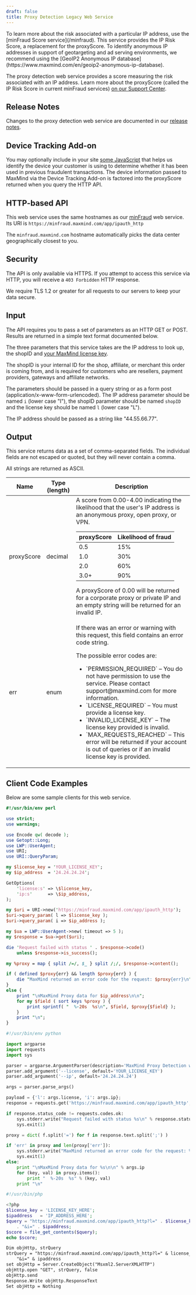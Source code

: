 ```yaml
---
draft: false
title: Proxy Detection Legacy Web Service
---
```


<Alert type="warning">
To learn more about the risk associated with a particular IP address, use the
[minFraud Score service](/minfraud). This service provides the IP Risk Score, a
replacement for the proxyScore. To identify anonymous IP addresses in support
of geotargeting and ad serving environments, we recommend using the
[GeoIP2 Anonymous IP database](https://www.maxmind.com/en/geoip2-anonymous-ip-database).
</Alert>

The proxy detection web service provides a score measuring the risk associated
with an IP address. Learn more about the proxyScore (called the IP Risk Score in
current minFraud services) [on our Support 
Center](https://support.maxmind.com/what-is-the-riskscore/#what-is-the-difference-between-the-riskScore-and-the-IP-Risk-Score).

## Release Notes

Changes to the proxy detection web service are documented in our
[release notes](/minfraud/release-notes).

## Device Tracking Add-on

You may optionally include in your site [some JavaScript](/minfraud/track-devices) that
helps us identify the device your customer is using to determine whether it has
been used in previous fraudulent transactions. The device information passed to
MaxMind via the Device Tracking Add-on is factored into the proxyScore returned
when you query the HTTP API.

## HTTP-based API

This web service uses the same hostnames as our [minFraud](/minfraud) web
service. Its URI is `https://minfraud.maxmind.com/app/ipauth_http`

The `minfraud.maxmind.com` hostname automatically picks the data center
geographically closest to you.

## Security

The API is only available via HTTPS. If you attempt to access this service via
HTTP, you will receive a `403 Forbidden` HTTP response.

We require TLS 1.2 or greater for all requests to our servers to keep your data
secure.

## Input

The API requires you to pass a set of parameters as an HTTP GET or POST.
Results are returned in a simple text format documented below.

The three parameters that this service takes are the IP address to look up, the
shopID and [your MaxMind license key](https://www.maxmind.com/en/my_license_key).

The shopID is your internal ID for the shop, affiliate, or merchant this order
is coming from, and is required for customers who are resellers, payment
providers, gateways and affiliate networks.

The parameters should be passed in a query string or as a form post
(application/x-www-form-urlencoded). The IP address parameter should be named
`i` (lower case "I"), the shopID parameter should be named `shopID` and the
license key should be named `l` (lower case "L").

The IP address should be passed as a string like "44.55.66.77".

## Output

This service returns data as a set of comma-separated fields. The individual
fields are not escaped or quoted, but they will never contain a comma.

All strings are returned as ASCII.

<table>
   <thead>
      <tr>
         <th>Name</th>
         <th>Type (length)</th>
         <th>Description</th>
      </tr>
   </thead>
   <tbody>
      <tr>
         <td>proxyScore</td>
         <td>decimal</td>
         <td>
            A score from 0.00-4.00 indicating the likelihood that the user's IP address is
            an anonymous proxy, open proxy, or VPN.
            <table>
               <thead>
                  <tr>
                     <th>proxyScore</th>
                     <th>Likelihood of fraud</th>
                  </tr>
               </thead>
               <tbody>
                  <tr>
                     <td>0.5</td>
                     <td>15%</td>
                  </tr>
                  <tr>
                     <td>1.0</td>
                     <td>30%</td>
                  </tr>
                  <tr>
                     <td>2.0</td>
                     <td>60%</td>
                  </tr>
                  <tr>
                     <td>3.0+</td>
                     <td>90%</td>
                  </tr>
               </tbody>
            </table>
            A proxyScore of 0.00 will be returned for a corporate proxy or private IP and an empty
            string will be returned for an invalid IP.
         </td>
      </tr>
      <tr>
         <td>err</td>
         <td>enum</td>
         <td>
            <p>
               If there was an error or warning with this request, this field
               contains an error code string.
            </p>
            <p>
               The possible error codes are:
            </p>
            <ul>
               <li>`PERMISSION_REQUIRED` – You do not have permission to use the service. Please contact support@maxmind.com for more information.</li>
               <li>
                  `LICENSE_REQUIRED` – You must provide a license key.
               </li>
               <li>
                  `INVALID_LICENSE_KEY` – The license key provided is invalid.
               </li>
               <li>
                  `MAX_REQUESTS_REACHED` – This error will be returned
                  if your account is out of queries or if an invalid license key is
                  provided.
               </li>
            </ul>
         </td>
      </tr>
   </tbody>
</table>

## Client Code Examples

Below are some sample clients for this web service.

<CodeSet>

```perl
#!/usr/bin/env perl

use strict;
use warnings;

use Encode qw( decode );
use Getopt::Long;
use LWP::UserAgent;
use URI;
use URI::QueryParam;

my $license_key = 'YOUR_LICENSE_KEY';
my $ip_address  = '24.24.24.24';

GetOptions(
    'license:s' => \$license_key,
    'ip:s'      => \$ip_address,
);

my $uri = URI->new('https://minfraud.maxmind.com/app/ipauth_http');
$uri->query_param( l => $license_key );
$uri->query_param( i => $ip_address );

my $ua = LWP::UserAgent->new( timeout => 5 );
my $response = $ua->get($uri);

die 'Request failed with status ' . $response->code()
    unless $response->is_success();

my %proxy = map { split /=/, $_ } split /;/, $response->content();

if ( defined $proxy{err} && length $proxy{err} ) {
    die "MaxMind returned an error code for the request: $proxy{err}\n";
}
else {
    print "\nMaxMind Proxy data for $ip_address\n\n";
    for my $field ( sort keys %proxy ) {
        print sprintf( "  %-20s  %s\n", $field, $proxy{$field} );
    }
    print "\n";
}
```

```python
#!/usr/bin/env python

import argparse
import requests
import sys

parser = argparse.ArgumentParser(description='MaxMind Proxy Detection web service client')
parser.add_argument('--license', default='YOUR_LICENSE_KEY')
parser.add_argument('--ip', default='24.24.24.24')

args = parser.parse_args()

payload = {'l': args.license, 'i': args.ip};
response = requests.get('https://minfraud.maxmind.com/app/ipauth_http', params=payload)

if response.status_code != requests.codes.ok:
    sys.stderr.write("Request failed with status %s\n" % response.status_code)
    sys.exit(1)

proxy = dict( f.split('=') for f in response.text.split(';') )

if 'err' in proxy and len(proxy['err']):
    sys.stderr.write("MaxMind returned an error code for the request: %s\n" % proxy['err'])
    sys.exit(1)
else:
    print "\nMaxMind Proxy data for %s\n\n" % args.ip
    for (key, val) in proxy.items():
        print "  %-20s  %s" % (key, val)
    print "\n"
```

```php
#!/usr/bin/php

<?php
$license_key = 'LICENSE_KEY_HERE';
$ipaddress   = 'IP_ADDRESS_HERE';
$query = "https://minfraud.maxmind.com/app/ipauth_http?l=" . $license_key 
    . "&i=" . $ipaddress;
$score = file_get_contents($query);
echo $score;
```

```ASP
Dim objHttp, strQuery
strQuery = "https://minfraud.maxmind.com/app/ipauth_http?l=" & license_key & _
    "&i=" & ipaddress
set objHttp = Server.CreateObject("Msxml2.ServerXMLHTTP")
objHttp.open "GET", strQuery, false
objHttp.send
Response.Write objHttp.ResponseText
Set objHttp = Nothing
```
</CodeSet>

